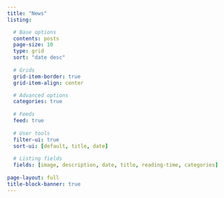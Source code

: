 ```yaml
---
title: "News"
listing:

  # Base options
  contents: posts
  page-size: 10
  type: grid
  sort: "date desc"
  
  # Grids
  grid-item-border: true
  grid-item-align: center

  # Advanced options
  categories: true
  
  # Feeds
  feed: true
  
  # User tools
  filter-ui: true
  sort-ui: [default, title, date]
  
  # Listing fields
  fields: [image, description, date, title, reading-time, categories]
  
page-layout: full
title-block-banner: true
---
```

